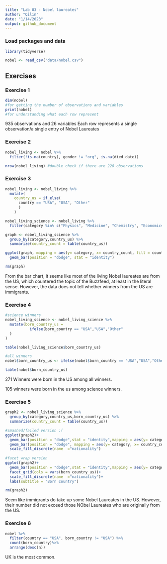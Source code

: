 ```yaml
---
title: "Lab 03 - Nobel laureates"
author: "Qilin"
date: "1/14/2023"
output: github_document
---
```


### Load packages and data

```r
library(tidyverse) 
```

```r
nobel <- read_csv("data/nobel.csv")
```

## Exercises

### Exercise 1

```r
dim(nobel)
#for getting the number of observations and variables
print(nobel)
#for understanding what each row represent
```
935 observations and 26 variables
Each row represents a single observation/a single entry of Nobel Laureates

### Exercise 2

```r
nobel_living <- nobel %>%
  filter(!is.na(country), gender != "org", is.na(died_date))

nrow(nobel_living) #double check if there are 228 observations
```

### Exercise 3

```r
nobel_living <- nobel_living %>%
  mutate(
    country_us = if_else(
      country == "USA", "USA", "Other"
      )
    )

nobel_living_science <- nobel_living %>%
  filter(category %in% c("Physics", "Medicine", "Chemistry", "Economics"))

graph <- nobel_living_science %>%
  group_by(category,country_us) %>%
  summarize(country_count = table(country_us))

ggplot(graph, mapping = aes(y= category, x= country_count, fill = country_us))+
  geom_bar(position = "dodge", stat = "identity") 

rm(graph)

```
From the bar chart, it seems like most of the living Nobel laureates are from the US, which countered the topic of the Buzzfeed, at least in the literal sense. However, the data does not tell whether winners from the US are immigrants.

### Exercise 4

```r

#science winners
nobel_living_science <- nobel_living_science %>%
  mutate(born_country_us = 
           ifelse(born_country == "USA","USA","Other"
  )
)

table(nobel_living_science$born_country_us)

#all winners
nobel$born_country_us <- ifelse(nobel$born_country == "USA","USA","Other")

table(nobel$born_country_us)

```

271 Winners were born in the US among all winners.

105 winners were born in the us among science winners.

### Exercise 5

```r

graph2 <- nobel_living_science %>%
  group_by(category,country_us,born_country_us) %>%
  summarize(country_count = table(country_us))

#smashed/failed version :(
ggplot(graph2)+
  geom_bar(position = "dodge",stat = "identity",mapping = aes(y= category, x= country_count, fill =country_us))+
  geom_bar(position = "dodge", mapping = aes(y= category, x= country_count, color = born_country_us, alpha = 0.1), stat = "identity")+
  scale_fill_discrete(name  ="nationality")
  
#facet_wrap version
ggplot(graph2)+
  geom_bar(position = "dodge",stat = "identity",mapping = aes(y= category, x= country_count, fill =country_us))+
  facet_grid(cols = vars(born_country_us))+
  scale_fill_discrete(name  ="nationality")+
  labs(subtitle = "Born country")

rm(graph2)
```

Seem like immigrants do take up some Nobel Laureates in the US. However, their number did not exceed those NObel Laureates who are originally from the US. 

### Exercise 6

```r
nobel %>%
  filter(country == "USA", born_country != "USA") %>%
  count(born_country)%>%
  arrange(desc(n))

```
UK is the most common. 
